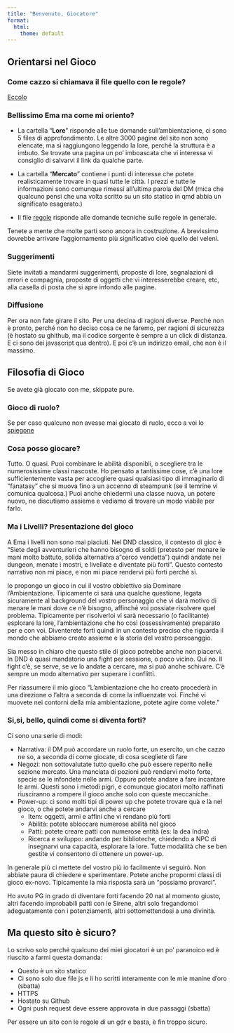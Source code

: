 ```yaml
---
title: "Benvenuto, Giocatore"
format:
  html:
    theme: default
---
```

<div class="dm-only" style="display:none;">
  <p>Contenuto per DM</p>

<!-- INIZIO COSE DM ------------------------------------------------------------------------- -->

## Lore Nascosta 

- [Angeli](/capitoli/Lore/Approfondimenti/Lore%20Nascosta/angeli.html)
- [Bardi](/capitoli/Lore/Approfondimenti/Lore%20Nascosta/bardi.html)
- [Celestiali](/capitoli/Lore/Approfondimenti/Lore%20Nascosta/celestiali.html)
- [Cosmologia](/capitoli/Lore/Approfondimenti/Lore%20Nascosta/cosmo.html)
- [Bestiario](/capitoli/Lore/Approfondimenti/Lore%20Nascosta/creature.html)
- [Guerre degli angeli](/capitoli/Lore/Approfondimenti/Lore%20Nascosta/guerreangeli.html)
- [Elenco metalli](/capitoli/Lore/Approfondimenti/Lore%20Nascosta/metalli_completo.html)
- [Rune](/capitoli/Lore/Approfondimenti/Lore%20Nascosta/rune.html)
- [Stelle](/capitoli/Lore/Approfondimenti/Lore%20Nascosta/stelle.html)
- [Venatores](/capitoli/Lore/Approfondimenti/Lore%20Nascosta/venatores.html)
- [Vie sicure](/capitoli/Lore/Approfondimenti/Lore%20Nascosta/vie_sicure.html)

## Classi Nascoste 

- [Arcanista](/capitoli/Regole/Classi%20Nascoste/arcanista.html)
- [Astrologo](/capitoli/Regole/Classi%20Nascoste/astrologo.html)
- [Bardo](/capitoli/Regole/Classi%20Nascoste/bardo.html)
- [chierico](/capitoli/Regole/Classi%20Nascoste/chierico.html)
- [Elfo](/capitoli/Regole/Classi%20Nascoste/elfo.html)
- [Figlio di Fata](/capitoli/Regole/Classi%20Nascoste/figlio_di_fata.html)
- [Gnomo](/capitoli/Regole/Classi%20Nascoste/gnomo.html)
- [Mago da Guerra](/capitoli/Regole/Classi%20Nascoste/mago_guerra.html)
- [Nephelim](/capitoli/Regole/Classi%20Nascoste/nephelim.html)
- [Pirata](/capitoli/Regole/Classi%20Nascoste/pirata.html)
- [Vampiro](/capitoli/Regole/Classi%20Nascoste/vampiro.html)
- [Venatores](/capitoli/Regole/Classi%20Nascoste/venatores.html)

## Meccaniche Nascoste

- [Percezione magico](/capitoli/Regole/meccaniche_nascoste/percezione_magico.html)

## Power up 


<!-- FINE COSE DM ------------------------------------------------------------------------- -->
</div>

## Orientarsi nel Gioco

### Come cazzo si chiamava il file quello con le regole? 

[Eccolo](/capitoli/Regole/combattente.qmd)

### Bellissimo Ema ma come mi oriento? 

- La cartella "**Lore**" risponde alle tue domande sull'ambientazione, ci sono 5 files di approfondimento. Le altre 3000 pagine del sito non sono elencate, ma si raggiungono leggendo la lore, perché la struttura è a imbuto.  Se trovate una pagina un po' imboascata che vi interessa vi consiglio di salvarvi il link da qualche parte.

- La cartella "**Mercato**" contiene i punti di interesse che potete realisticamente trovare in quasi tutte le città. I prezzi e tutte le informazioni sono comunque rimessi  all'ultima parola del DM (mica che qualcuno pensi che una volta scritto su un sito statico in qmd abbia un significato esagerato.)

- Il file [regole](/capitoli/Regole/regole.qmd) risponde alle domande tecniche sulle regole in generale. 

Tenete a mente che molte parti sono ancora in costruzione. A brevissimo dovrebbe arrivare l'aggiornamento più significativo cioè quello dei veleni. 

### Suggerimenti 

Siete invitati a mandarmi suggerimenti, proposte di lore, segnalazioni di errori e compagnia, proposte  di oggetti che vi interesserebbe creare, etc, alla casella di posta che si apre infondo alle pagine.


### Diffusione 

Per ora non fate girare il sito. Per una decina di ragioni diverse. Perché non è pronto, perché non ho deciso cosa ce ne faremo, per ragioni di sicurezza (è hostato su ghithub, ma il codice sorgente è sempre a un click di distanza. E ci sono dei javascript qua dentro). E poi c'è un indirizzo email, che non è il massimo. 

## Filosofia di Gioco

Se avete già giocato con me, skippate pure.

### Gioco di ruolo?

Se per caso qualcuno non avesse mai giocato di ruolo, ecco a voi lo [spiegone](/capitoli/Regole/spiegone.html)

### Cosa posso giocare? 

Tutto. O quasi. Puoi combinare le abilità  disponibli, o scegliere tra le numerosissime classi nascoste. Ho pensato a tantissime cose, c'è una lore sufficientemente vasta per accogliere quasi qualsiasi tipo di immaginario di "fanatasy" che si muova fino a un accenno di steampunk (se il temrine vi comunica qualcosa.) Puoi anche chiedermi una classe nuova, un potere nuovo, ne discutiamo assieme e vediamo di trovare un modo viabile per farlo. 

### Ma i Livelli? Presentazione del gioco

A Ema i livelli non sono mai piaciuti. Nel DND classico, il contesto di gioc è "Siete degli avventurieri che hanno bisogno di soldi (pretesto per menare le mani molto battuto, solida alternativa a "cerco vendetta") quindi andate nei dungeon, menate i mostri, e livellate e diventate più forti". Questo contesto narrativo non mi piace, e non mi piace rendervi più forti perché sì. 

Io propongo un gioco in cui il vostro obbiettivo sia Dominare l'Ambientazione. Tipicamente ci sarà una qualche questione, legata sicuramente al background del vostro personaggio che vi darà motivo di menare le mani dove ce n'è bisogno, affinché voi possiate risolvere quel problema. Tipicamente per risolverloi vi sarà necessario (o facilitante)  esplorare la lore, l'ambientazione che ho così (ossessivamente) preparato per e con voi. Diventerete forti quindi in un contesto preciso che riguarda il mondo che abbiamo creato assieme e la storia del vostro persoanggio. 

Sia messo in chiaro che questo stile di gioco potrebbe anche non piacervi. In DND è quasi mandatorio una fight per sessione, o poco vicino. Qui no. Il fight c'è, se serve, se ve lo andate a cercare, ma si può anche schivare. C'è sempre un modo alternativo per superare i conflitti. 

Per riassumere il mio gioco "L'ambientazione che ho creato procederà in una direzione o l'altra a seconda di come la influenzate voi. Finché vi muovete nei contorni della mia ambientazione, potete agire come volete. "

### Si,si, bello, quindi come si diventa forti? 

Ci sono una serie  di modi:

- Narrativa: il DM può accordare un ruolo forte, un esercito, un che cazzo ne so, a seconda di come giocate, di cosa scegliete di fare 
- Negozi: non sottovalutate tutto quello che può essere reperito nelle sezione mercato. Una manciata di pozioni può rendervi molto forte, specie se le infondete nelle armi. Oppure potete andare a fare incantare le armi. Questi sono i metodi pigri, e comunque giocatori molto raffinati riusciranno a rompere il gioco anche solo con queste meccaniche. 
- Power-up: ci sono molti tipi di power up che potete trovare quà e là nel gioco, o che potete  andarvi anche a cercare 
  - Item: oggetti, armi e affini che vi rendano più forti 
  - Abilità: potete sbloccare numerose abilità nel gioco
  - Patti: potete creare patti con numerose entità (es: la dea Indra)
  - Ricerca e sviluppo: andando per biblioteche, chiedendo a NPC di insegnarvi una capacità, esplorare la lore. Tutte modaliità che se ben gestite vi consentono di ottenere un power-up. 

In generale più ci mettete del vostro più io facilmente vi seguirò. Non abbiate paura di chiedere e sperimentare. Potete anche propormi classi di gioco ex-novo. Tipicamente la mia risposta sarà un "possiamo provarci". 

Ho avuto PG in grado di diventare forti facendo 20 nat al momento giusto, altri facendo improbabili patti con le Sirene, altri solo fregandomoi adeguatamente con i potenziamenti, altri sottomettendosi a una divinità.

## Ma questo sito è sicuro? 

Lo scrivo solo perché qualcuno dei miei giocatori è un po' paranoico ed è riuscito a farmi questa domanda:

- Questo è un sito statico
- Ci sono solo due file js e li ho scritti interamente con le mie manine d'oro (sbatta)
- HTTPS 
- Hostato su Github 
- Ogni push request deve essere approvata in due passaggi (sbatta)

Per essere un sito con le regole di un gdr e basta, è fin troppo sicuro. 